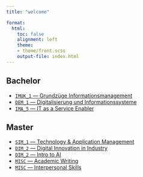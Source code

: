 ```yaml
---
title: "welcome"  

format: 
  html:
    toc: false
    alignment: left
    theme:
    - theme/front.scss
    output-file: index.html
---
```


## Bachelor

- [`IMUK_1` — Grundzüge Informationsmanagement](lectures/GIM/22WT/admin/)
- [`DEM_1` — Digitalisierung und Informationssysteme](lectures/DE1/22WT/admin/)
- [`IMA_5` — IT as a Service Enabler](lectures/ITSE/22WT/admin/)

## Master

- [`SIM_1` — Technology & Application Management](lectures/TAM/22WT/admin/)
- [`DIM_2` — Digital Innovation in Industry](lectures/DIiI/22ST/admin/)
- [`DIM_2` — Intro to AI](lectures/I2AI/22ST/admin/)
- [`MISC` — Academic Writing](lectures/AW/22WT/admin/)
- [`MISC` — Interpersonal Skills](lectures/IPS/22WT/admin/)